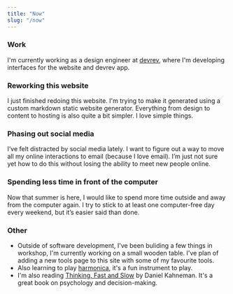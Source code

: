 ```yaml
---
title: "Now"
slug: "/now"
---
```


### Work 
I'm currently working as a design engineer at [devrev](https://devrev.ai), where I'm developing interfaces for the website and devrev app.

### Reworking this website
I just finished redoing this website. I'm trying to make it generated using a custom markdown static website generator. Everything from design to content to hosting is also quite a bit simpler. I love simple things.

### Phasing out social media
I’ve felt distracted by social media lately. I want to figure out a way to move all my online interactions to email (because I love email). I’m just not sure yet how to do this without losing the ability to meet new people online.

### Spending less time in front of the computer
Now that summer is here, I would like to spend more time outside and away from the computer again. I try to stick to at least one computer-free day every weekend, but it’s easier said than done.

### Other
- Outside of software development, I've been buliding a few things in workshop, I'm currently working on a small wooden table.
I've plan of adding a new tools page to this site with some of my favourite tools.
- Also learning to play [harmonica](https://en.wikipedia.org/wiki/Harmonica), it's a fun instrument to play.
- I'm also reading [Thinking, Fast and Slow](https://en.wikipedia.org/wiki/Thinking,_Fast_and_Slow) by Daniel Kahneman. 
It's a great book on psychology and decision-making.
